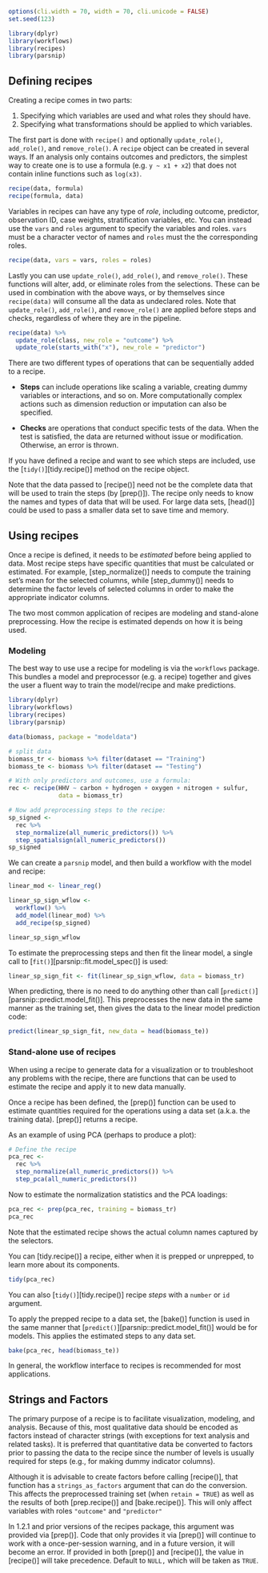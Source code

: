 ```r
options(cli.width = 70, width = 70, cli.unicode = FALSE)
set.seed(123)

library(dplyr)
library(workflows)
library(recipes)
library(parsnip)
```

## Defining recipes

Creating a recipe comes in two parts:

1. Specifying which variables are used and what roles they should have.
2. Specifying what transformations should be applied to which variables.

The first part is done with `recipe()` and optionally `update_role()`, `add_role()`, and `remove_role()`. A `recipe` object can be created in several ways. If an analysis only contains outcomes and predictors, the simplest way to create one is to use a formula (e.g. `y ~ x1 + x2`) that does not contain inline functions such as `log(x3)`.

```r
recipe(data, formula)
recipe(formula, data)
```

Variables in recipes can have any type of *role*, including outcome, predictor, observation ID, case weights, stratification variables, etc. You can instead use the `vars` and `roles` argument to specify the variables and roles. `vars` must be a character vector of names and `roles` must the the corresponding roles.

```r
recipe(data, vars = vars, roles = roles)
```

Lastly you can use `update_role()`, `add_role()`, and `remove_role()`. These functions will alter, add, or eliminate roles from the selections. These can be used in combination with the above ways, or by themselves since `recipe(data)` will consume all the data as undeclared roles. Note that `update_role()`, `add_role()`, and `remove_role()` are applied before steps and checks, regardless of where they are in the pipeline.

```r
recipe(data) %>%
  update_role(class, new_role = "outcome") %>%
  update_role(starts_with("x"), new_role = "predictor")
```

There are two different types of operations that can be sequentially added to a recipe. 

- **Steps** can include operations like scaling a variable, creating dummy variables or interactions, and so on. More computationally complex actions such as dimension reduction or imputation can also be specified. 

- **Checks** are operations that conduct specific tests of the data. When the test is satisfied, the data are returned without issue or modification. Otherwise, an error is thrown.

If you have defined a recipe and want to see which steps are included, use the [`tidy()`][tidy.recipe()] method on the recipe object.

Note that the data passed to [recipe()] need not be the complete data that will be used to train the steps (by [prep()]). The recipe only needs to know the names and types of data that will be used. For large data sets, [head()] could be used to pass a smaller data set to save time and memory.

## Using recipes

Once a recipe is defined, it needs to be _estimated_ before being applied to data. Most recipe steps have specific quantities that must be calculated or estimated. For example, [step_normalize()] needs to compute the training set's mean for the selected columns, while [step_dummy()] needs to determine the factor levels of selected columns in order to make the appropriate indicator columns. 

The two most common application of recipes are modeling and stand-alone preprocessing. How the recipe is estimated depends on how it is being used. 

### Modeling

The best way to use use a recipe for modeling is via the `workflows` package. This bundles a model and preprocessor (e.g. a recipe) together and gives the user a fluent way to train the model/recipe and make predictions. 

```r
library(dplyr)
library(workflows)
library(recipes)
library(parsnip)

data(biomass, package = "modeldata")

# split data
biomass_tr <- biomass %>% filter(dataset == "Training")
biomass_te <- biomass %>% filter(dataset == "Testing")

# With only predictors and outcomes, use a formula:
rec <- recipe(HHV ~ carbon + hydrogen + oxygen + nitrogen + sulfur,
              data = biomass_tr)

# Now add preprocessing steps to the recipe:
sp_signed <- 
  rec %>%
  step_normalize(all_numeric_predictors()) %>%
  step_spatialsign(all_numeric_predictors())
sp_signed
```

We can create a `parsnip` model, and then build a workflow with the model and recipe: 

```r
linear_mod <- linear_reg()

linear_sp_sign_wflow <- 
  workflow() %>% 
  add_model(linear_mod) %>% 
  add_recipe(sp_signed)

linear_sp_sign_wflow
```

To estimate the preprocessing steps and then fit the linear model, a single call to [`fit()`][parsnip::fit.model_spec()] is used:

```r
linear_sp_sign_fit <- fit(linear_sp_sign_wflow, data = biomass_tr)
```

When predicting, there is no need to do anything other than call [`predict()`][parsnip::predict.model_fit()]. This preprocesses the new data in the same manner as the training set, then gives the data to the linear model prediction code: 

```r
predict(linear_sp_sign_fit, new_data = head(biomass_te))
```

### Stand-alone use of recipes

When using a recipe to generate data for a visualization or to troubleshoot any problems with the recipe, there are functions that can be used to estimate the recipe and apply it to new data manually.

Once a recipe has been defined, the [prep()] function can be used to estimate quantities required for the operations using a data set (a.k.a. the training data). [prep()] returns a recipe.

As an example of using PCA (perhaps to produce a plot): 

```r
# Define the recipe
pca_rec <- 
  rec %>%
  step_normalize(all_numeric_predictors()) %>%
  step_pca(all_numeric_predictors())
```

Now to estimate the normalization statistics and the PCA loadings: 

```r
pca_rec <- prep(pca_rec, training = biomass_tr)
pca_rec
```

Note that the estimated recipe shows the actual column names captured by the selectors. 

You can [tidy.recipe()] a recipe, either when it is prepped or unprepped, to learn more about its components.

```r
tidy(pca_rec)
```

You can also [`tidy()`][tidy.recipe()] recipe *steps* with a `number` or `id` argument.

To apply the prepped recipe to a data set, the [bake()] function is used in the same manner that [`predict()`][parsnip::predict.model_fit()] would be for models. This applies the estimated steps to any data set.

```r
bake(pca_rec, head(biomass_te))
```

In general, the workflow interface to recipes is recommended for most applications. 

## Strings and Factors

The primary purpose of a recipe is to facilitate visualization, modeling, and analysis. Because of this, most qualitative data should be encoded as factors instead of character strings (with exceptions for text analysis and related tasks). It is preferred that quantitative data be converted to factors prior to passing the data to the recipe since the number of levels is usually required for steps (e.g., for making dummy indicator columns). 

Although it is advisable to create factors before calling [recipe()], that function has a `strings_as_factors` argument that can do the conversion. This affects the preprocessed training set (when `retain = TRUE`) as well as the results of both [prep.recipe()] and [bake.recipe()]. This will only affect variables with roles `"outcome"` and `"predictor"` 

In 1.2.1 and prior versions of the recipes package, this argument was provided via [prep()]. Code that only provides it via [prep()] will continue to work with a once-per-session warning, and in a future version, it will become an error. If provided in both [prep()] and [recipe()], the value in [recipe()] will take precedence. Default to `NULL,` which will be taken as `TRUE`.


